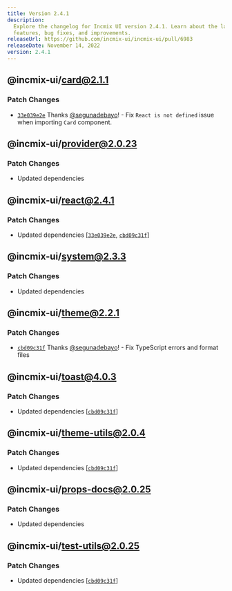 ```yaml
---
title: Version 2.4.1
description:
  Explore the changelog for Incmix UI version 2.4.1. Learn about the latest
  features, bug fixes, and improvements.
releaseUrl: https://github.com/incmix-ui/incmix-ui/pull/6983
releaseDate: November 14, 2022
version: 2.4.1
---
```


## @incmix-ui/card@2.1.1

### Patch Changes

- [`33e039e2e`](https://github.com/incmix-ui/incmix-ui/commit/33e039e2e0f52bfef20eddd13005534812ccb654)
  Thanks [@segunadebayo](https://github.com/segunadebayo)! - Fix
  `React is not defined` issue when importing `Card` component.

## @incmix-ui/provider@2.0.23

### Patch Changes

- Updated dependencies

## @incmix-ui/react@2.4.1

### Patch Changes

- Updated dependencies
  \[[`33e039e2e`](https://github.com/incmix-ui/incmix-ui/commit/33e039e2e0f52bfef20eddd13005534812ccb654),
  [`cbd09c31f`](https://github.com/incmix-ui/incmix-ui/commit/cbd09c31ff7134157906dbaeaaea5a920185e36a)]

## @incmix-ui/system@2.3.3

### Patch Changes

- Updated dependencies

## @incmix-ui/theme@2.2.1

### Patch Changes

- [`cbd09c31f`](https://github.com/incmix-ui/incmix-ui/commit/cbd09c31ff7134157906dbaeaaea5a920185e36a)
  Thanks [@segunadebayo](https://github.com/segunadebayo)! - Fix TypeScript
  errors and format files

## @incmix-ui/toast@4.0.3

### Patch Changes

- Updated dependencies
  \[[`cbd09c31f`](https://github.com/incmix-ui/incmix-ui/commit/cbd09c31ff7134157906dbaeaaea5a920185e36a)]

## @incmix-ui/theme-utils@2.0.4

### Patch Changes

- Updated dependencies
  \[[`cbd09c31f`](https://github.com/incmix-ui/incmix-ui/commit/cbd09c31ff7134157906dbaeaaea5a920185e36a)]

## @incmix-ui/props-docs@2.0.25

### Patch Changes

- Updated dependencies

## @incmix-ui/test-utils@2.0.25

### Patch Changes

- Updated dependencies
  \[[`cbd09c31f`](https://github.com/incmix-ui/incmix-ui/commit/cbd09c31ff7134157906dbaeaaea5a920185e36a)]
